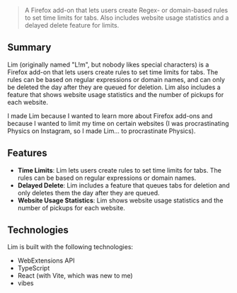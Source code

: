 >A Firefox add-on that lets users create Regex- or domain-based rules to set time limits for tabs. Also includes website usage statistics and a delayed delete feature for limits.

## Summary

Lim (originally named "L!m", but nobody likes special characters) is a Firefox add-on that lets users create rules to set time limits for tabs. The rules can be based on regular expressions or domain names, and can only be deleted the day after they are queued for deletion. Lim also includes a feature that shows website usage statistics and the number of pickups for each website.

I made Lim because I wanted to learn more about Firefox add-ons and because I wanted to limit my time on certain websites (I was procrastinating Physics on Instagram, so I made Lim... to procrastinate Physics).

## Features

- **Time Limits**: Lim lets users create rules to set time limits for tabs. The rules can be based on regular expressions or domain names.
- **Delayed Delete**: Lim includes a feature that queues tabs for deletion and only deletes them the day after they are queued.
- **Website Usage Statistics**: Lim shows website usage statistics and the number of pickups for each website.

## Technologies

Lim is built with the following technologies:
- WebExtensions API
- TypeScript
- React (with Vite, which was new to me)
- vibes
